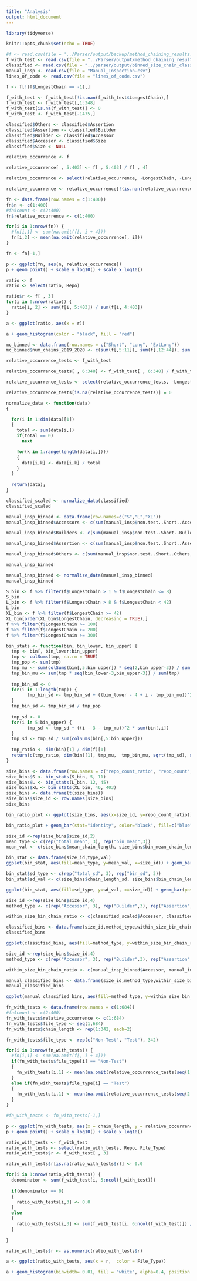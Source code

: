 ```yaml
---
title: "Analysis"
output: html_document
---
```


```r

library(tidyverse)

```

```r
knitr::opts_chunk$set(echo = TRUE)
```

```r

#f <- read.csv(file = '../Parser/output/backup/method_chaining_results.csv')
f_with_test <- read.csv(file = "../Parser/output/method_chaining_results_with_test_and_nontest.csv")
classified <- read.csv(file = "../parser/output/binned_size_chain_classification_counts.csv")
manual_insp <- read.csv(file = "Manual_Inspection.csv")
lines_of_code <- read.csv(file = "lines_of_code.csv")
```

```r

f <- f[!(f$LongestChain == -1),]
```

```r
f_with_test <- f_with_test[!is.nan(f_with_test$LongestChain),]
f_with_test <- f_with_test[,1:348]
f_with_test[is.na(f_with_test)] <- 0
f_with_test <- f_with_test[-1475,]  
```

```r

classified$Others <- classified$Assertion
classified$Assertion <- classified$Builder
classified$Builder <- classified$Accessor
classified$Accessor <- classified$Size
classified$Size <- NULL
```

```r

relative_occurrence <- f

relative_occurrence[ , 5:403] <- f[ , 5:403] / f[ , 4]

relative_occurrence <- select(relative_occurrence, -LongestChain, -Length.0, -Length.1)

```

```r

relative_occurrence <- relative_occurrence[!(is.nan(relative_occurrence$Length.2) | relative_occurrence$Length.2 == Inf), ]

```

```r

fn <- data.frame(row.names = c(1:400))
fn$n <- c(1:400)
#fn$count <- c(2:400)
fn$relative_occurrence <- c(1:400)

for(i in 1:nrow(fn)) {
  #fn[i,1] <- sum(na.omit(f[, i + 4]))
  fn[i,2] <- mean(na.omit(relative_occurrence[, i]))
}

fn <- fn[-1,]

```

```r
p <- ggplot(fn, aes(n, relative_occurrence))
p + geom_point() + scale_y_log10() + scale_x_log10()
```

```r

ratio <- f
ratio <- select(ratio, Repo)

ratio$r <- f[ , 3]
for(i in 0:nrow(ratio)) {
  ratio[i, 2] <- sum(f[i, 5:403]) / sum(f[i, 4:403])  
}
```

```r

a <- ggplot(ratio, aes(x = r))

a + geom_histogram(color = "black", fill = "red")

```

```r
mc_binned <- data.frame(row.names = c("Short", "Long", "ExtLong"))
mc_binned$num_chains_2019_2020 <- c(sum(f[,5:11]), sum(f[,12:44]), sum(f[,45:403]))
```

```r

relative_occurrence_tests <- f_with_test

relative_occurrence_tests[ , 6:348] <- f_with_test[ , 6:348] / f_with_test[ , 5]

relative_occurrence_tests <- select(relative_occurrence_tests, -LongestChain, -Length.0, -Length.1)

relative_occurrence_tests[is.na(relative_occurrence_tests)] = 0

```

```r
normalize_data <- function(data)
{

  for(i in 1:dim(data)[1])
  {
    total <- sum(data[i,])
    if(total == 0)
      next

    for(k in 1:range(length(data[i,])))
    {
      data[i,k] <- data[i,k] / total
    }
  }
  
  return(data);  
}
```

```r
classified_scaled <- normalize_data(classified)
classified_scaled
```

```r

manual_insp_binned <- data.frame(row.names=c("S","L","XL"))
manual_insp_binned$Accessors <- c(sum(manual_insp$non.test..Short..Accessor, manual_insp$test..Short..Accessor), sum(manual_insp$non.test..Long..Accessor, manual_insp$non.test..Long..Accessor), sum(manual_insp$test..ExtLong..Accessor, manual_insp$non.test..ExtLong..Accessor))

manual_insp_binned$Builders <- c(sum(manual_insp$non.test..Short..Builder, manual_insp$test..Short..Builder), sum(manual_insp$non.test..Long..Builder, manual_insp$non.test..Long..Builder), sum(manual_insp$test..ExtLong..Builder, manual_insp$non.test..ExtLong..Builder))

manual_insp_binned$Assertion <- c(sum(manual_insp$non.test..Short..Assertion, manual_insp$test..Short..Assertion), sum(manual_insp$non.test..Long..Assertion, manual_insp$non.test..Long..Assertion), sum(manual_insp$test..ExtLong..Assertion, manual_insp$non.test..ExtLong..Assertion))

manual_insp_binned$Others <- c(sum(manual_insp$non.test..Short..Others, manual_insp$test..Short..Others), sum(manual_insp$non.test..Long..Others, manual_insp$non.test..Long..Others), sum(manual_insp$test..ExtLong..Others, manual_insp$non.test..ExtLong..Others))

manual_insp_binned
```

```r
manual_insp_binned <- normalize_data(manual_insp_binned)
manual_insp_binned
```


```r
S_bin <- f %>% filter(f$LongestChain > 1 & f$LongestChain <= 8)
S_bin
L_bin <- f %>% filter(f$LongestChain > 8 & f$LongestChain < 42)
L_bin
XL_bin <- f %>% filter(f$LongestChain >= 42)
XL_bin[order(XL_bin$LongestChain, decreasing = TRUE),]
f %>% filter(f$LongestChain >= 100)
f %>% filter(f$LongestChain >= 200)
f %>% filter(f$LongestChain >= 300)


```

```r
bin_stats <- function(bin, bin_lower, bin_upper) {
  tmp <- bin[, bin_lower:bin_upper]
  tmp <- colSums(tmp, na.rm = TRUE)
  tmp_pop <- sum(tmp)
  tmp_mu <- sum(colSums(bin[,5:bin_upper]) * seq(2,bin_upper-3)) / sum(bin[,5:bin_upper])
  tmp_bin_mu <- sum(tmp * seq(bin_lower-3,bin_upper-3)) / sum(tmp)
  
  tmp_bin_sd <- 0
  for(i in 1:length(tmp)) {
        tmp_bin_sd <- tmp_bin_sd + ((bin_lower - 4 + i - tmp_bin_mu))^2 * tmp[i]
  }
  tmp_bin_sd <- tmp_bin_sd / tmp_pop
  
  tmp_sd <- 0
  for(i in 5:bin_upper) {
        tmp_sd <- tmp_sd + ((i - 3 - tmp_mu))^2 * sum(bin[,i])
  }
  tmp_sd <- tmp_sd / sum(colSums(bin[,5:bin_upper]))
  
  tmp_ratio <- dim(bin)[1] / dim(f)[1]
  return(c(tmp_ratio, dim(bin)[1], tmp_mu,  tmp_bin_mu, sqrt(tmp_sd), sqrt(tmp_bin_sd)))
}

size_bins <- data.frame(row.names = c("repo_count_ratio", "repo_count", "mean_chain_length", "bin_mean_chain_length", "chain_length_sd", "bin_chain_length_sd"))
size_bins$S <- bin_stats(S_bin, 5, 11)
size_bins$L <- bin_stats(L_bin, 12, 45)
size_bins$xL <- bin_stats(XL_bin, 46, 403)
size_bins <- data.frame(t(size_bins))
size_bins$size_id <- row.names(size_bins)
size_bins
```

```r

bin_ratio_plot <- ggplot(size_bins, aes(x=size_id, y=repo_count_ratio))

bin_ratio_plot + geom_bar(stat="identity", color="black", fill=c("blue","green","red"))

size_id <-rep(size_bins$size_id,2)
mean_type <- c(rep("total_mean", 3), rep("bin_mean",3))
mean_val <- c(size_bins$mean_chain_length, size_bins$bin_mean_chain_length)

bin_stat <- data.frame(size_id,type,val)
ggplot(bin_stat, aes(fill=mean_type, y=mean_val, x=size_id)) + geom_bar(position="dodge", stat="identity")

bin_stat$sd_type <- c(rep("total_sd", 3), rep("bin_sd", 3))
bin_stat$sd_val <- c(size_bins$chain_length_sd, size_bins$bin_chain_length_sd)

ggplot(bin_stat, aes(fill=sd_type, y=sd_val, x=size_id)) + geom_bar(position="dodge", stat="identity")

```

```r

size_id <-rep(size_bins$size_id,4)
method_type <- c(rep("Accessor", 3), rep("Builder",3), rep("Assertion", 3), rep("Others", 3))

within_size_bin_chain_ratio <- c(classified_scaled$Accessor, classified_scaled$Builder, classified_scaled$Assertion, classified_scaled$Others)

classified_bins <- data.frame(size_id,method_type,within_size_bin_chain_ratio)
classified_bins

ggplot(classified_bins, aes(fill=method_type, y=within_size_bin_chain_ratio, x=size_id)) + geom_bar(position="dodge", stat="identity")

```

```r
size_id <-rep(size_bins$size_id,4)
method_type <- c(rep("Accessor", 3), rep("Builder",3), rep("Assertion", 3), rep("Others", 3))

within_size_bin_chain_ratio <- c(manual_insp_binned$Accessor, manual_insp_binned$Builder, manual_insp_binned$Assertion, manual_insp_binned$Others)

manual_classified_bins <- data.frame(size_id,method_type,within_size_bin_chain_ratio)
manual_classified_bins

ggplot(manual_classified_bins, aes(fill=method_type, y=within_size_bin_chain_ratio, x=size_id)) + geom_bar(position="dodge", stat="identity")
```

```r

fn_with_tests <- data.frame(row.names = c(1:684))
#fn$count <- c(2:400)
fn_with_tests$relative_occurrence <- c(1:684)
fn_with_tests$file_type <- seq(1,684)
fn_with_tests$chain_length <- rep(1:342, each=2)

fn_with_tests$file_type <- rep(c("Non-Test", "Test"), 342)

for(i in 1:nrow(fn_with_tests)) {
  #fn[i,1] <- sum(na.omit(f[, i + 4]))
  if(fn_with_tests$file_type[i] == "Non-Test")
  {
    fn_with_tests[i,1] <- mean(na.omit(relative_occurrence_tests[seq(1, nrow(relative_occurrence_tests), by=2), fn_with_tests$chain_length[i] + 3]))
  }
  else if(fn_with_tests$file_type[i] == "Test")
  {
    fn_with_tests[i,1] <- mean(na.omit(relative_occurrence_tests[seq(2, nrow(relative_occurrence_tests), by=2), fn_with_tests$chain_length[i] + 3]))
  }
}

#fn_with_tests <- fn_with_tests[-1,]
```

```r
p <- ggplot(fn_with_tests, aes(x = chain_length, y = relative_occurrence, color = file_type))
p + geom_point() + scale_y_log10() + scale_x_log10()
```

```r

ratio_with_tests <- f_with_test
ratio_with_tests <- select(ratio_with_tests, Repo, File_Type)
ratio_with_tests$r <- f_with_test[ , 3]

ratio_with_tests$r[is.na(ratio_with_tests$r)] <- 0.0

for(i in 1:nrow(ratio_with_tests)) {
  denominator <- sum(f_with_test[i, 5:ncol(f_with_test)])
  
  if(denominator == 0)
  {
    ratio_with_tests[i,3] <- 0.0
  }
  else
  {
    ratio_with_tests[i,3] <- sum(f_with_test[i, 6:ncol(f_with_test)]) / denominator  
  }
            
}

```

```r


ratio_with_tests$r <- as.numeric(ratio_with_tests$r)

a <- ggplot(ratio_with_tests, aes(x = r,  color = File_Type))

a + geom_histogram(binwidth= 0.01, fill = "white", alpha=0.4, position = "identity") + scale_y_log10()

```